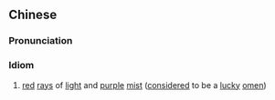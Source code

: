 {{also|红光紫雾}}
==Chinese==
{{zh-forms|s=红光紫雾}}

===Pronunciation===
{{zh-pron
|m=hóng guāng zǐ wù
|cat=id
}}

===Idiom===
{{zh-idiom}}

# [[red]] [[ray]]s of [[light]] and [[purple]] [[mist]] ([[considered]] to be a [[lucky]] [[omen]])